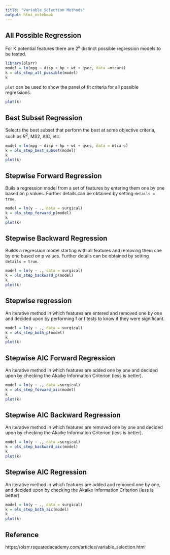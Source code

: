 ```yaml
---
title: "Variable Selection Methods"
output: html_notebook
---
```


## All Possible Regression

For K potential features there are $2^k$ distinct possible regression models
to be tested.

```r
library(olsrr)
model = lm(mpg ~ disp + hp + wt + qsec, data =mtcars)
k = ols_step_all_possible(model)
k
```

`plot` can be used to show the panel of fit criteria for all possible regressions.
```r
plot(k)
```

## Best Subset Regression

Selects the best subset that perform the best at some objective criteria, such
as $R^2$, MS2, AIC, etc.

```r
model = lm(mpg ~ disp + hp + wt + qsec, data = mtcars)
k = ols_step_best_subset(model)
k
plot(k)
```

## Stepwise Forward Regression

Buils a regression model from a set of features by entering them one by one
based on p values. Further details can be obtained by setting `details = true`.

```r
model = lm(y ~ ., data = surgical)
k = ols_step_forward_p(model)
k
plot(k)
```

## Stepwise Backward Regression

Builds a regression model starting with all features and removing them one
by one based on p values. Further details can be obtained by setting 
`details = true`.

```r
model = lm(y ~ ., data = surgical)
k = ols_step_backward_p(model)
k
plot(k)
```

## Stepwise regression

An iterative method in which features are entered and removed one by one and
decided upon by performing f or t tests to know if they were significant.

```r
model = lm(y ~ ., data = surgical)
k = ols_step_both_p(model)
k
plot(k)
```

## Stepwise AIC Forward Regression

An iterative method in which features are added one by one and decided upon by
checking the Akaike Information Criterion (less is better).

```r
model = lm(y ~ ., data =surgical)
k = ols_step_forward_aic(model)
k
plot(k)
```


## Stepwise AIC Backward Regression

An iterative method in which features are removed one by one and
decided upon by checking the Akaike Information Criterion (less is better).
```r
model = lm(y ~ ., data =surgical)
k = ols_step_backward_aic(model)
k
plot(k)
```

## Stepwise AIC Regression

An iterative method in which features are added and removed one by one, and
decided upon by checking the Akaike Information Criterion (less is better).

```r
model = lm(y ~ ., data = surgical)
k = ols_step_both_aic(model)
k
plot(k)
```

## Reference

https://olsrr.rsquaredacademy.com/articles/variable_selection.html


